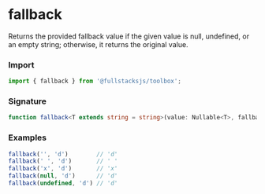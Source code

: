 # fallback

Returns the provided fallback value if the given value is null, undefined, or an empty string; otherwise, it returns the original value.

### Import

```typescript copy
import { fallback } from '@fullstacksjs/toolbox';
```

### Signature

```typescript copy
function fallback<T extends string = string>(value: Nullable<T>, fallbackValue: T): NonNullable<T> {}
```

### Examples

```typescript copy
fallback('', 'd')        // 'd'
fallback(' ', 'd')       // ' '
fallback('x', 'd')       // 'x'
fallback(null, 'd')      // 'd'
fallback(undefined, 'd') // 'd'
```
